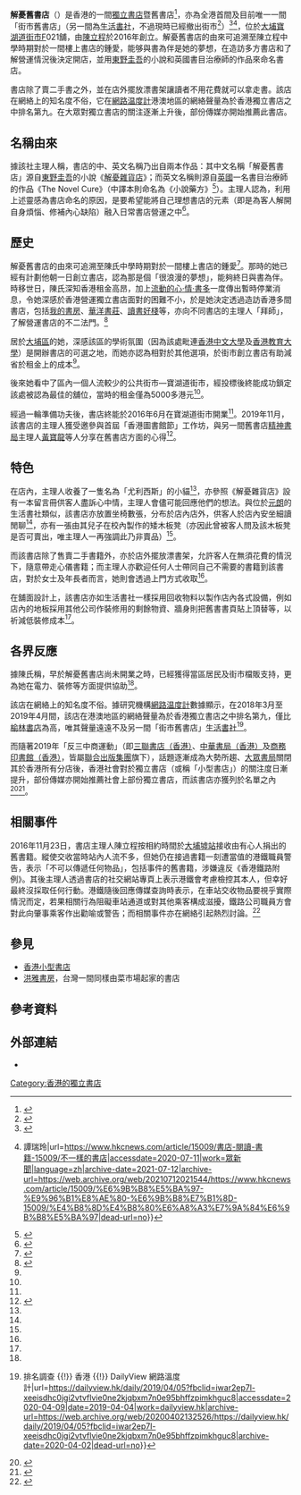 {{GA}}{{Infobox company
| name = 解憂舊書店
| name_en = The Book Cure
| image = The Book Cure Outro-202105-2.jpg
| image_caption = 店舖外觀
| foundation = 2016年6月，{{HKG}}
| founder = [[陳立程|陳立程]]
| industry = 零售（二手書籍、舊書）
| location = {{HKG}}[[大埔_(香港)|大埔]]寶湖道街市F021號舖
}}
'''解憂舊書店'''（{{lang-en|The Book Cure}}）是香港的一間[[獨立書店|獨立書店]]暨舊書店<ref>{{Cite web|title=來鴻：旺角之戀 - 香港文匯報|url=http://paper.wenweipo.com/2020/07/11/OT2007110020.htm|accessdate=2020-07-11|work=paper.wenweipo.com|archive-date=2021-03-24|archive-url=https://web.archive.org/web/20210324024655/http://paper.wenweipo.com/2020/07/11/OT2007110020.htm|dead-url=no}}</ref>，亦為全港首間及目前唯一一間「街市舊書店」（另一間為[[生活書社|生活書社]]，不過現時已經撤出街市<ref>{{Cite book|title=行出一小步—從我到我們的社區實驗|last=一小步|publisher=[[突破機構|突破出版社]]|year=2018|isbn=978-988-8392-85-8|location=香港|pages=75}}</ref>）<ref>{{Cite web|title=好正街市：一場擴闊生活空間的社區運動|url=https://www.thestandnews.com/city/%E5%A5%BD%E6%AD%A3%E8%A1%97%E5%B8%82-%E4%B8%80%E5%A0%B4%E6%93%B4%E9%97%8A%E7%94%9F%E6%B4%BB%E7%A9%BA%E9%96%93%E7%9A%84%E7%A4%BE%E5%8D%80%E9%81%8B%E5%8B%95/|accessdate=2020-07-11|author=城西關注組|date=2016-07-14|format=|publisher=立場新聞|language=zh-HK|archive-url=https://web.archive.org/web/20190815022007/https://thestandnews.com/city/%E5%A5%BD%E6%AD%A3%E8%A1%97%E5%B8%82-%E4%B8%80%E5%A0%B4%E6%93%B4%E9%97%8A%E7%94%9F%E6%B4%BB%E7%A9%BA%E9%96%93%E7%9A%84%E7%A4%BE%E5%8D%80%E9%81%8B%E5%8B%95/|archive-date=2019-08-15|dead-url=no}}</ref><ref>{{Cite web|title=不一樣的書店 {{!}} 譚瑞玲|url=https://www.hkcnews.com/article/15009/書店-閱讀-書籍-15009/不一樣的書店|accessdate=2020-07-11|work=眾新聞|language=zh|archive-date=2021-07-12|archive-url=https://web.archive.org/web/20210712021544/https://www.hkcnews.com/article/15009/%E6%9B%B8%E5%BA%97-%E9%96%B1%E8%AE%80-%E6%9B%B8%E7%B1%8D-15009/%E4%B8%8D%E4%B8%80%E6%A8%A3%E7%9A%84%E6%9B%B8%E5%BA%97|dead-url=no}}</ref>，位於[[大埔_(香港)|大埔]][[寶湖道街市|寶湖道街市]]F021舖，由[[陳立程|陳立程]]於2016年創立。解憂舊書店的由來可追溯至陳立程中學時期對於一間樓上書店的鍾愛，能够與書為伴是她的夢想，在造訪多方書店和了解營運情況後決定開店，並用[[東野圭吾|東野圭吾]]的小說和英國書目治療師的作品來命名書店。

書店除了賣二手書之外，並在店外擺放漂書架讓讀者不用花費就可以拿走書。該店在網絡上的知名度不俗，它在[[網路温度計|網路温度計]]港澳地區的網絡聲量為於香港獨立書店之中排名第九。在大眾對獨立書店的關注逐漸上升後，部份傳媒亦開始推薦此書店。

== 名稱由來 ==
據該社主理人稱，書店的中、英文名稱乃出自兩本作品：其中文名稱「解憂舊書店」源自[[東野圭吾|東野圭吾]]的小說《[[解憂雜貨店|解憂雜貨店]]》；而英文名稱則源自[[英國|英國]]一名書目治療師的作品《The Novel Cure》（中譯本則命名為《小說藥方》<ref>{{Cite web|title=【書展】抗爭時勢好書推介 讀本好書再上街|url=https://hk.appledaily.com/local/20190717/KKDKLYPVLFVM4OYAPIAFC6BMY4/|accessdate=2020-07-11|date=2019-07-17|work=Apple Daily 蘋果日報|language=zh-hk|archive-date=2021-06-21|archive-url=https://web.archive.org/web/20210621164235/https://hk.appledaily.com/local/20190717/KKDKLYPVLFVM4OYAPIAFC6BMY4/|dead-url=no}}</ref>）。主理人認為，利用上述靈感為書店命名的原因，是要希望能將自己理想書店的元素（即是為客人解開自身煩惱、修補內心缺陷）融入日常書店營運之中<ref name="book2">{{Cite book|title=香港舊書店地圖|publisher=三聯書店（香港）有限公司|year=2017|isbn=978-962-04-4178-3|location=香港|pages=|last=黃曉南}}</ref>{{rp|112}}。

== 歷史 ==
解憂舊書店的由來可追溯至陳氏中學時期對於一間樓上書店的鍾愛<ref name=":0">{{Cite web|title=是主婦，也是文青：解憂舊書店女主人|url=https://www.thenewslens.com/feature/independent-hkstore/81110|accessdate=2020-07-11|date=2017-10-17|last=陳娉婷|work=The News Lens 關鍵評論網|language=zh-TW|archive-date=2021-08-11|archive-url=https://web.archive.org/web/20210811033727/https://www.thenewslens.com/feature/independent-hkstore/81110|dead-url=no}}</ref>。那時的她已經有計劃他朝一日創立書店，認為那是個「很浪漫的夢想」，能夠終日與書為伴。時移世日，陳氏深知香港租金高昂，加上[[流動的心·情·書多|流動的心·情·書多]]一度傳出暫時停業消息，令她深感於香港營運獨立書店面對的困難不小，於是她決定透過造訪香港多間書店，包括[[我的書房|我的書房]]、[[華洋書莊|華洋書莊]]、[[讀書好棧|讀書好棧]]等，亦向不同書店的主理人「拜師」，了解營運書店的不二法門。<ref name="book1">{{Cite book|title=書店現場—香港個性書店訪談札記|last=周家盈|publisher=格子盒作室|year=2018|isbn=978-988-78039-6-6|location=香港|pages=}}</ref>{{rp|127-128}}

居於[[大埔區|大埔區]]的她，深感該區的學術氛圍（因為該處毗連[[香港中文大學|香港中文大學]]及[[香港教育大學|香港教育大學]]）是開辦書店的可選之地，而她亦認為相對於其他選項，於街市創立書店有助減省於租金上的成本<ref name="book1" />{{rp|130}}。

後來她看中了區內一個人流較少的公共街市—寶湖道街市，經投標後終能成功鎖定該處被認為最佳的舖位，當時的租金僅為5000多港元<ref name=":0" />。

經過一輪準備功夫後，書店終能於2016年6月在寶湖道街市開業<ref name="book2" />{{rp|112}}。2019年11月，該書店的主理人獲受邀參與首屆「香港圖書館節」工作坊，與另一間舊書店[[精神書局|精神書局]]主理人[[黃寶龍|黃寶龍]]等人分享在舊書店方面的心得<ref>{{Cite web|title=首屆「香港圖書館節」月底起舉行 設多場講座展覽及親子工作坊|url=http://www.orangenews.hk/culture/system/2019/10/21/010129485.shtml|accessdate=2020-07-11|date=2019-10-21|work=橙新聞|language=zh-HK|archive-date=2020-07-13|archive-url=https://web.archive.org/web/20200713060246/http://www.orangenews.hk/culture/system/2019/10/21/010129485.shtml|dead-url=no}}</ref>。

== 特色 ==
在店內，主理人收養了一隻名為「尤利西斯」的小貓<ref name=":0" />，亦參照《解憂雜貨店》設有一本留言冊供客人盡訴心中情，主理人會儘可能回應他們的想法。與位於[[元朗|元朗]]的生活書社類似，該書店亦放置坐椅數張，分布於店內店外，供客人於店內安坐細讀閒聊<ref name="book2" />{{rp|116}}，亦有一張由其兒子在校內製作的矮木板凳（亦因此曾被客人問及該木板凳是否可賣出，唯主理人一再強調此乃非賣品）<ref name="book1" />{{rp|131-132}}。

而該書店除了售賣二手書籍外，亦於店外擺放漂書架，允許客人在無須花費的情況下，隨意帶走心儀書籍；而主理人亦歡迎任何人士帶同自己不需要的書籍到該書店，對於女士及年長者而言，她則會透過上門方式收取<ref name="book1" />{{rp|129-130}}。

在舖面設計上，該書店亦如生活書社一樣採用回收物料以製作店內各式設備，例如店內的地板採用其他公司作裝修用的剩餘物資、牆身則把舊書書頁貼上頂替等，以祈減低裝修成本<ref name="book2" />{{rp|114}}。

== 各界反應 ==
據陳氏稱，早於解憂舊書店尚未開業之時，已經獲得當區居民及街市檔販支持，更為她在電力、裝修等方面提供協助<ref name="book2" />{{rp|113-114}}。

該店在網絡上的知名度不俗。據研究機構[[網路温度計|網路温度計]]數據顯示，在2018年3月至2019年4月間，該店在港澳地區的網絡聲量為於香港獨立書店之中排名第九，僅比[[榆林書店|榆林書店]]為高，唯其聲量遠遠不及另一間「街市舊書店」[[生活書社|生活書社]]<ref>{{Cite web|title=三中商之外？十間值得香港人用心支持嘅本土獨立書店！ {{!}} 排名調查 {{!}} 香港 {{!}} DailyView 網路溫度計|url=https://dailyview.hk/daily/2019/04/05?fbclid=iwar2ep7l-xeeisdhc0jgi2vtvflvie0ne2kjqbxm7n0e95bhffzpimkhguc8|accessdate=2020-04-09|date=2019-04-04|work=dailyview.hk|archive-url=https://web.archive.org/web/20200402132526/https://dailyview.hk/daily/2019/04/05?fbclid=iwar2ep7l-xeeisdhc0jgi2vtvflvie0ne2kjqbxm7n0e95bhffzpimkhguc8|archive-date=2020-04-02|dead-url=no}}</ref>。

而隨著2019年「反三中商運動」（即[[三聯書店（香港）|三聯書店（香港）]]、[[中華書局（香港）|中華書局（香港）]]及[[商務印書館（香港）|商務印書館（香港）]]，皆屬[[聯合出版集團|聯合出版集團]]旗下），話題逐漸成為大勢所趨、[[大眾書局|大眾書局]]關閉其於香港所有分店後，香港社會對於獨立書店（或稱「小型書店」）的關注度日漸提升，部份傳媒亦開始推薦社會上部份獨立書店，而該書店亦獲列於名單之內<ref>{{Cite web|title=香港出版界CCTVB，齊心反抗洗腦滅聲的三中書商|url=https://www.thestandnews.com/culture/%E9%A6%99%E6%B8%AF%E5%87%BA%E7%89%88%E7%95%8Ccctvb-%E9%BD%8A%E5%BF%83%E5%8F%8D%E6%8A%97%E6%B4%97%E8%85%A6%E6%BB%85%E8%81%B2%E7%9A%84%E4%B8%89%E4%B8%AD%E6%9B%B8%E5%95%86/|accessdate=2020-07-11|author=德尼思化|date=2019-10-18|format=|publisher=立場新聞|language=zh-HK|archive-url=https://web.archive.org/web/20191211152407/https://www.thestandnews.com/culture/%E9%A6%99%E6%B8%AF%E5%87%BA%E7%89%88%E7%95%8Ccctvb-%E9%BD%8A%E5%BF%83%E5%8F%8D%E6%8A%97%E6%B4%97%E8%85%A6%E6%BB%85%E8%81%B2%E7%9A%84%E4%B8%89%E4%B8%AD%E6%9B%B8%E5%95%86/|archive-date=2019-12-11|dead-url=no}}</ref><ref>{{Cite web|title=【疫市營商】大眾書局結業 還可以去哪買書？ - 香港經濟日報 - 即時新聞頻道 - 商業|url=https://inews.hket.com/article/2596626|accessdate=2020-07-11|date=2020-03-24|work=inews.hket.com|language=zh-HK|archive-url=https://web.archive.org/web/20200402132430/https://inews.hket.com/article/2596626|archive-date=2020-04-02|dead-url=no}}</ref>。

== 相關事件 ==
2016年11月23日，書店主理人陳立程按相約時間於[[大埔墟站|大埔墟站]]接收由有心人捐出的舊書籍。縱使交收當時站內人流不多，但她仍在接過書籍一刻遭當值的港鐵職員警告，表示「不可以傳遞任何物品」，包括事件的舊書籍，涉嫌違反《香港鐵路附例》。其後主理人透過書店的社交網站專頁上表示港鐵會考慮檢控其本人，但幸好最終沒採取任何行動。港鐵隨後回應傳媒查詢時表示，在車站交收物品要視乎實際情況而定，若果相關行為阻礙車站通道或對其他乘客構成滋擾，鐵路公司職員方會對此向肇事乘客作出勸喻或警告；而相關事件亦在網絡引起熱烈討論。<ref>{{Cite web|title=二手書店主港鐵站內收「贈書」被警告 網民：水貨友做乜都得|url=https://www.hk01.com/熱爆話題/56263/二手書店主港鐵站內收-贈書-被警告-網民-水貨友做乜都得|accessdate=2020-07-11|date=2016-11-25|last=香港01記者|work=香港01|language=zh-HK|archive-date=2020-07-12|archive-url=https://web.archive.org/web/20200712022215/https://www.hk01.com/%E7%86%B1%E7%88%86%E8%A9%B1%E9%A1%8C/56263/%E4%BA%8C%E6%89%8B%E6%9B%B8%E5%BA%97%E4%B8%BB%E6%B8%AF%E9%90%B5%E7%AB%99%E5%85%A7%E6%94%B6-%E8%B4%88%E6%9B%B8-%E8%A2%AB%E8%AD%A6%E5%91%8A-%E7%B6%B2%E6%B0%91-%E6%B0%B4%E8%B2%A8%E5%8F%8B%E5%81%9A%E4%B9%9C%E9%83%BD%E5%BE%97|dead-url=no}}</ref>

== 參見 ==
* [[香港小型書店|香港小型書店]]
* [[洪雅書房|洪雅書房]]，台灣一間同樣由菜市場起家的書店

== 參考資料 ==
{{reflist|2}}

== 外部連結 ==
{{portal|香港}}
* {{facebook page|thebookcure.hk}}
{{香港舊書店}}
{{港澳獨立書店}}
{{coord|22.44944|114.16817|display=title}}
[[Category:香港的獨立書店|Category:香港的獨立書店]]